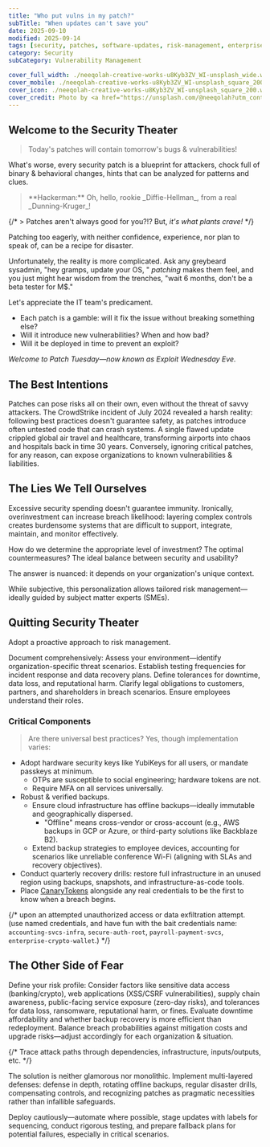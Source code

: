 ```yaml
---
title: "Who put vulns in my patch?"
subTitle: "When updates can't save you"
date: 2025-09-10
modified: 2025-09-14
tags: [security, patches, software-updates, risk-management, enterprise-it]
category: Security
subCategory: Vulnerability Management

cover_full_width: ./neeqolah-creative-works-u8Kyb3ZV_WI-unsplash_wide.webp
cover_mobile: ./neeqolah-creative-works-u8Kyb3ZV_WI-unsplash_square_200.webp
cover_icon: ./neeqolah-creative-works-u8Kyb3ZV_WI-unsplash_square_200.webp
cover_credit: Photo by <a href="https://unsplash.com/@neeqolah?utm_content=creditCopyText&utm_medium=referral&utm_source=unsplash">Neeqolah Creative Works</a> on <a href="https://unsplash.com/photos/a-multicolored-sculpture-of-a-fish-on-a-white-background-u8Kyb3ZV_WI?utm_content=creditCopyText&utm_medium=referral&utm_source=unsplash">Unsplash</a>
---
```


## Welcome to the Security Theater

<blockquote class="inset">
Today's patches will contain tomorrow's bugs & vulnerabilities!
</blockquote>

What's worse, every security patch is a blueprint for attackers, chock full of binary & behavioral changes, hints that can be analyzed for patterns and clues.

<blockquote>
**Hackerman:** Oh, hello, rookie _Diffie-Hellman_, from a real _Dunning-Kruger_!
</blockquote>

{/* > Patches aren't always good for you?!? But, _it's what plants crave!_ */}

Patching too eagerly, with neither confidence, experience, nor plan to speak of, can be a recipe for disaster.



Unfortunately, the reality is more complicated. Ask any greybeard sysadmin, "hey gramps, update your OS,  " _patching_ makes them feel, and you just might hear wisdom from the trenches, "wait 6 months, don't be a beta tester for M$."


Let's appreciate the IT team's predicament. 

- Each patch is a gamble: will it fix the issue without breaking something else?
- Will it introduce new vulnerabilities? When and how bad?
- Will it be deployed in time to prevent an exploit?


_Welcome to Patch Tuesday—now known as Exploit Wednesday Eve._

## The Best Intentions

Patches can pose risks all on their own, even without the threat of savvy attackers. The CrowdStrike incident of July 2024 revealed a harsh reality: following best practices doesn't guarantee safety, as patches introduce often untested code that can crash systems. A single flawed update crippled global air travel and healthcare, transforming airports into chaos and hospitals back in time 30 years. Conversely, ignoring critical patches, for any reason, can expose organizations to known vulnerabilities & liabilities.

## The Lies We Tell Ourselves

Excessive security spending doesn't guarantee immunity. Ironically, overinvestment can increase breach likelihood: layering complex controls creates burdensome systems that are difficult to support, integrate, maintain, and monitor effectively.

How do we determine the appropriate level of investment? The optimal countermeasures? The ideal balance between security and usability?

The answer is nuanced: it depends on your organization's unique context.

While subjective, this personalization allows tailored risk management—ideally guided by subject matter experts (SMEs).

## Quitting Security Theater

Adopt a proactive approach to risk management.

Document comprehensively: Assess your environment—identify organization-specific threat scenarios. Establish testing frequencies for incident response and data recovery plans. Define tolerances for downtime, data loss, and reputational harm. Clarify legal obligations to customers, partners, and shareholders in breach scenarios. Ensure employees understand their roles.

### Critical Components

> Are there universal best practices? Yes, though implementation varies:

- Adopt hardware security keys like YubiKeys for all users, or mandate passkeys at minimum.
  - OTPs are susceptible to social engineering; hardware tokens are not.
  - Require MFA on all services universally.
- Robust & verified backups.
  - Ensure cloud infrastructure has offline backups—ideally immutable and geographically dispersed.
    - "Offline" means cross-vendor or cross-account (e.g., AWS backups in GCP or Azure, or third-party solutions like Backblaze B2).
  - Extend backup strategies to employee devices, accounting for scenarios like unreliable conference Wi-Fi (aligning with SLAs and recovery objectives).
- Conduct quarterly recovery drills: restore full infrastructure in an unused region using backups, snapshots, and infrastructure-as-code tools.
- Place [CanaryTokens](https://canarytokens.org/) alongside any real credentials to be the first to know when a breach begins.

{/* upon an attempted unauthorized access or data exfiltration attempt. (use named credentials, and have fun with the bait credentials name: `accounting-svcs-infra`, `secure-auth-root`, `payroll-payment-svcs`, `enterprise-crypto-wallet`.) */}

## The Other Side of Fear

Define your risk profile: Consider factors like sensitive data access (banking/crypto), web applications (XSS/CSRF vulnerabilities), supply chain awareness, public-facing service exposure (zero-day risks), and tolerances for data loss, ransomware, reputational harm, or fines. Evaluate downtime affordability and whether backup recovery is more efficient than redeployment. Balance breach probabilities against mitigation costs and upgrade risks—adjust accordingly for each organization & situation.

{/* Trace attack paths through dependencies, infrastructure, inputs/outputs, etc. */}

The solution is neither glamorous nor monolithic. Implement multi-layered defenses: defense in depth, rotating offline backups, regular disaster drills, compensating controls, and recognizing patches as pragmatic necessities rather than infallible safeguards.

Deploy cautiously—automate where possible, stage updates with labels for sequencing, conduct rigorous testing, and prepare fallback plans for potential failures, especially in critical scenarios.
